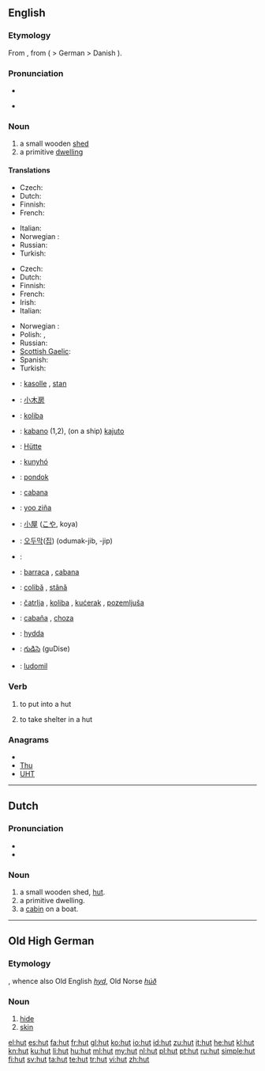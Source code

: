 {{also|Hut|hűt}}
==English==

===Etymology===
From {{etyl|fr}} {{term|hutte||cottage|lang=fr}}, from {{etyl|gmh}} {{term|hütte|lang=gmh}} ( > German {{term|Hütte|lang=de}} > Danish {{term|hytte|lang=da}}).

===Pronunciation===
* {{IPA|/hʌt/}}
* {{audio|en-us-hut.ogg|Audio (US)}}
*: {{rhymes|ʌt}}

===Noun===
{{en-noun}}

# a small wooden [[shed]]
# a primitive [[dwelling]]

====Translations====
{{trans-top|small wooden shed}}
* Czech: {{t-|cs|kůlna|f}}
* Dutch: {{t+|nl|hut|f}}
* Finnish: {{t-|fi|vaja}}
* French: {{t+|fr|hutte|f}}
{{trans-mid}}
* Italian: {{t+|it|capanna|f}}
* Norwegian : {{t+|no|hytte}}
* Russian: {{t+|ru|хижина|f|tr=xížina}}
* Turkish: {{t+|tr|kulübe}}
{{trans-bottom}}

{{trans-top|primitive dwelling}}
* Czech: {{t-|cs|chata}}
* Dutch: {{t+|nl|hut|f}}
* Finnish: {{t+|fi|maja}}
* French: {{t+|fr|hutte|f}}
* Irish: {{t-|ga|both|f|xs=Irish}}
* Italian: {{t+|it|capanna|f}}
{{trans-mid}}
* Norwegian : {{t+|no|hytte}}
* Polish: {{t+|pl|chata|f}}, {{t+|pl|szałas|m}}
* Russian: {{t+|ru|хижина|f|tr=xížina}}
* [[Scottish Gaelic]]: {{t-|gd|bothan|m|xs=Scottish Gaelic}}
* Spanish: {{t+|es|choza|f}}
* Turkish: {{t+|tr|kulübe}}
{{trans-bottom}}

{{checktrans-top}}
* {{ttbc|Albanian}}: [[kasolle]] {{f}}, [[stan]] {{m}}
* {{ttbc|Chinese}}: [[小木房]]
* {{ttbc|Croatian}}: [[koliba]] {{f}}
* {{ttbc|Esperanto}}: [[kabano]] (1,2), (on a ship) [[kajuto]]
* {{ttbc|German}}: [[Hütte]] {{f}}
* {{ttbc|Hungarian}}: [[kunyhó]]
* {{ttbc|Indonesian}}: [[pondok]]
* {{ttbc|Interlingua}}: [[cabana]]
* {{ttbc|Isthmus Zapotec}}: [[yoo ziña]]
* {{ttbc|Japanese}}: [[小屋]] ([[こや]], koya)
{{trans-mid}}
* {{ttbc|Korean}}: [[오두막]]([[집]]) (odumak-jib, -jip)
* {{ttbc|Kurdish}}: {{ku-Arab|[[کووخ]]}}
* {{ttbc|Portuguese}}: [[barraca]] {{f}}, [[cabana]] {{f}}
* {{ttbc|Romanian}}: [[colibă]] {{f}}, [[stână]] {{f}}
* {{ttbc|Serbian}}: [[čatrlja]] {{f}}, [[koliba]] {{f}}, [[kućerak]] {{m}}, [[pozemljuša]] {{f}}
* {{ttbc|Spanish}}: [[cabaña]] {{f}}, [[choza]] {{f}}
* {{ttbc|Swedish}}: [[hydda]] {{c}}
* {{ttbc|Telugu}}: [[గుడిసె]] (guDise)
* {{ttbc|Volapük}}: [[ludomil]]
{{trans-bottom}}

===Verb===
{{en-verb|hut|t|ed}}

# {{rare|archaic|transitive}} to put into a hut
# {{rare|archaic|intransitive}} to take shelter in a hut

===Anagrams===
* {{alphagram|htu}}
* [[Thu#English|Thu]]
* [[UHT#English|UHT]]

----

==Dutch==

===Pronunciation===
* {{IPA|/hʏ̞t/|lang=nl}}
* {{audio|Nl-hut.ogg|audio}}

===Noun===
{{nl-noun|g1=f|g2=m|hutten|hutje}}

# a small wooden shed, [[#English|hut]].
# a primitive dwelling.
# a [[cabin]] on a boat.

----

==Old High German==

===Etymology===
{{proto|Germanic|hudhiz|lang=goh}}, whence also Old English ''[[hyd]]'', Old Norse ''[[húð]]''

===Noun===
{{goh-noun|g=f|head=hūt}}

# [[hide]]
# [[skin]]

[[el:hut]]
[[es:hut]]
[[fa:hut]]
[[fr:hut]]
[[gl:hut]]
[[ko:hut]]
[[io:hut]]
[[id:hut]]
[[zu:hut]]
[[it:hut]]
[[he:hut]]
[[kl:hut]]
[[kn:hut]]
[[ku:hut]]
[[li:hut]]
[[hu:hut]]
[[ml:hut]]
[[my:hut]]
[[nl:hut]]
[[pl:hut]]
[[pt:hut]]
[[ru:hut]]
[[simple:hut]]
[[fi:hut]]
[[sv:hut]]
[[ta:hut]]
[[te:hut]]
[[tr:hut]]
[[vi:hut]]
[[zh:hut]]